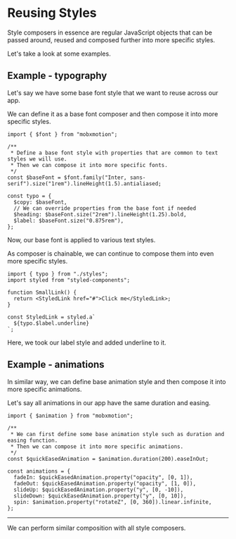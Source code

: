 # Reusing Styles

Style composers in essence are regular JavaScript objects that can be passed around, reused and composed further into more specific styles.

Let's take a look at some examples.

## Example - typography

Let's say we have some base font style that we want to reuse across our app.

We can define it as a base font composer and then compose it into more specific styles.

```tsx filename="styles.ts" /$baseFont/ /typo/
import { $font } from "mobxmotion";

/**
 * Define a base font style with properties that are common to text styles we will use.
 * Then we can compose it into more specific fonts.
 */
const $baseFont = $font.family("Inter, sans-serif").size("1rem").lineHeight(1.5).antialiased;

const typo = {
  $copy: $baseFont,
  // We can override properties from the base font if needed
  $heading: $baseFont.size("2rem").lineHeight(1.25).bold,
  $label: $baseFont.size("0.875rem"),
};
```

Now, our base font is applied to various text styles.

As composer is chainable, we can continue to compose them into even more specific styles.

```tsx filename="SmallLink.tsx" /typo.$label/ /typo/  /underline/
import { typo } from "./styles";
import styled from "styled-components";

function SmallLink() {
  return <StyledLink href="#">Click me</StyledLink>;
}

const StyledLink = styled.a`
  ${typo.$label.underline}
`;
```

Here, we took our label style and added underline to it.

## Example - animations

In similar way, we can define base animation style and then compose it into more specific animations.

Let's say all animations in our app have the same duration and easing.

```tsx filename="styles.ts" /$quickEasedAnimation/ /animations/
import { $animation } from "mobxmotion";

/**
 * We can first define some base animation style such as duration and easing function.
 * Then we can compose it into more specific animations.
 */
const $quickEasedAnimation = $animation.duration(200).easeInOut;

const animations = {
  fadeIn: $quickEasedAnimation.property("opacity", [0, 1]),
  fadeOut: $quickEasedAnimation.property("opacity", [1, 0]),
  slideUp: $quickEasedAnimation.property("y", [0, -10]),
  slideDown: $quickEasedAnimation.property("y", [0, 10]),
  spin: $animation.property("rotateZ", [0, 360]).linear.infinite,
};
```

---

We can perform similar composition with all style composers.
